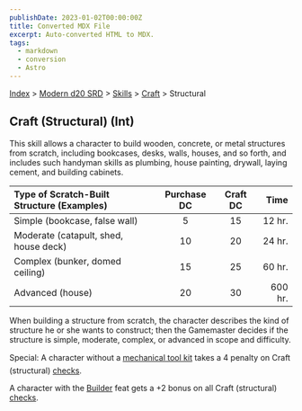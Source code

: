 ```yaml
---
publishDate: 2023-01-02T00:00:00Z
title: Converted MDX File
excerpt: Auto-converted HTML to MDX.
tags:
  - markdown
  - conversion
  - Astro
---
```


[Index](-index) > [Modern d20 SRD](modern-d20-srd-index) > [Skills](modern-d20-srd-skills-index) > [Craft](modern-d20-srd-skills-craft) > Structural

## Craft (Structural) (Int)

This skill allows a character to build wooden, concrete, or metal structures from scratch, including bookcases, desks, walls, houses, and so forth, and includes such handyman skills as plumbing, house painting, drywall, laying cement, and building cabinets.

| Type of Scratch-Built Structure (Examples) | Purchase DC | Craft DC |    Time |
| :----------------------------------------- | :---------: | :------: | ------: |
| Simple (bookcase, false wall)              |      5      |    15    |  12 hr. |
| Moderate (catapult, shed, house deck)      |     10      |    20    |  24 hr. |
| Complex (bunker, domed ceiling)            |     15      |    25    |  60 hr. |
| Advanced (house)                           |     20      |    30    | 600 hr. |

When building a structure from scratch, the character describes the kind of structure he or she wants to construct; then the Gamemaster decides if the structure is simple, moderate, complex, or advanced in scope and difficulty.

Special: A character without a [mechanical
tool kit](modern-d20-srd-equipment-professional-equipment) takes a 4 penalty on Craft (structural) [checks](modern-d20-srd-skills-skill-basics-php#skill-check-index).

A character with the [Builder](modern-d20-srd-feats-builder) feat gets a +2 bonus on all Craft (structural) [checks](modern-d20-srd-skills-skill-basics-php#skill-check-index).
